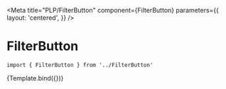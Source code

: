 
<Meta
  title="PLP/FilterButton"
  component={FilterButton}
  parameters={{
    layout: 'centered',
  }}
/>


# FilterButton



```
import { FilterButton } from '../FilterButton'
```

<Canvas>
    <Story
        name="FilterButton"
        args={{
            displayFilter: action("displayFilter"),
            type: "mobile",
            title: "Hide Filters"
        }}
    >
        {Template.bind({})}
    </Story>
</Canvas>
